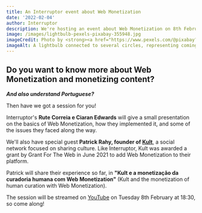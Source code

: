 ```yaml
---
title: An Interruptor event about Web Monetization
date: '2022-02-04'
author: Interruptor
description: We're hosting an event about Web Monetization on 8th February, and you're all invited!
image: /images/lightbulb-pexels-pixabay-355948.jpg
imageCredit: Photo by <strong><a href="https://www.pexels.com/@pixabay?utm_content=attributionCopyText&amp;utm_medium=referral&amp;utm_source=pexels">Pixabay</a></strong> on <strong><a href="https://www.pexels.com/photo/clear-light-bulb-355948/?utm_content=attributionCopyText&amp;utm_medium=referral&amp;utm_source=pexels">Pexels</a></strong>
imageAlt: A lightbulb connected to several circles, representing coming up with and sharing ideas
---
```


## Do you want to know more about Web Monetization and monetizing content?

_**And also understand Portuguese?**_

Then have we got a session for you!

Interruptor's **Rute Correia e Ciaran Edwards** will give a small presentation on the basics of Web Monetization, how they implemented it, and some of the issues they faced along the way.

We'll also have special guest **Patrick Rahy, founder of [Kult](https://kult.pt/)**, a social network focused on sharing culture. Like Interruptor, Kult was awarded a grant by Grant For The Web in June 2021 to add Web Monetization to their platform.

Patrick will share their experience so far, in **"Kult e a monetização da curadoria humana com Web Monetization"** (Kult and the monetization of human curation with Web Monetization).

The session will be streamed on [YouTube](https://www.youtube.com/channel/UC7CE-znQHi8g099n2arVj6A) on Tuesday 8th February at 18:30, so come along!
